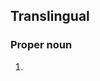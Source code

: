 ==Translingual==
{{rfi}}
{{wikipedia}}
{{wikispecies}}
===Proper noun===
{{taxoninfl|head=[[Achatinella]] {{epilang|pulcherrima||la}}|i=1|g=f}}

# {{taxon|species|genus|Achatinella|a species of [[gastropod]] which is [[endemic]] to [[Oahu]] in the US Hawaiian islands and currently an [[endangered species]]}}